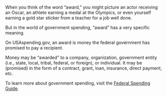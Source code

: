 When you think of the word “award,” you might picture an actor receiving an Oscar, an athlete earning a medal at the Olympics, or even yourself earning a gold star sticker from a teacher for a job well done.  

But in the world of government spending, “award” has a very specific meaning. 

On USAspending.gov, an award is money the federal government has promised to pay a recipient. 

Money may be “awarded” to a company, organization, government entity (i.e., state, local, tribal, federal, or foreign), or individual. It may be <GlossaryLink term="obligation" label="obligated" /> (promised) in the form of a contract, grant, loan, insurance, direct payment, etc. 

To learn more about government spending, visit the <a target="_blank" rel="noopener noreferrer" href="https://www.usaspending.gov/federal-spending-guide">Federal Spending Guide</a>.
